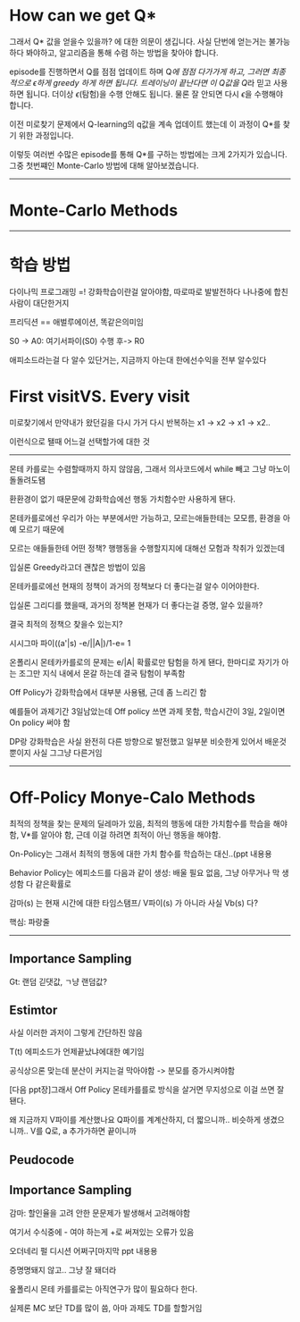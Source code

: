 # How can we get Q*
그래서 Q* 값을 얻을수 있을까? 에 대한 의문이 생깁니다. 사실 단번에 얻는거는 불가능하다 봐야하고, 알고리즘을 통해 수렴 하는 방법을 찾아야 합니다.

episode를 진행하면서 Q를 점점 업데이트 하며 Q*에 점점 다가가게 하고, 그러면 최종적으로 $\epsilon$하게 greedy 하게 하면 됩니다. 트레이닝이 끝난다면 이 Q값을 Q*라 믿고 사용하면 됩니다. 더이상 $\epsilon$(탐험)을 수행 안해도 됩니다. 물론 잘 안되면 다시 $\epsilon$을 수행해야 합니다.

이전 미로찾기 문제에서 Q-learning의 q값을 계속 업데이트 했는데 이 과정이 Q*를 찾기 위한 과정입니다.

이렇듯 여러번 수많은 episode를 통해 Q*를 구하는 방법에는 크게 2가지가 있습니다. 그중 첫번쨰인 Monte-Carlo 방법에 대해 알아보겠습니다.

***

# Monte-Carlo Methods



***



# 학습 방법
다이나믹 프로그래밍 =! 강화학습이란걸 알아야함, 따로따로 발발전하다 나나중에 합친 사람이 대단한거지

프리딕션 == 애벌루에이션, 똑같은의미임

S0 -> A0: 여기서파이(S0) 수행 후-> R0

애피소드라는걸 다 알수 있단거는, 지금까지 아는대 한에선수익을 전부 알수있다

# First visitVS. Every visit
미로찾기에서 만약내가 왔던길을 다시 가거 다시 반복하는 x1 -> x2 -> x1 -> x2..

이런식으로 됄때 어느걸 선택할가에 대한 것

***

몬테 카를로는 수렴할때까지 하지 않않음, 그래서 의사코드에서 while 빼고 그냥 마노이 돌돌려도됌

환환경이 없기 때문문에 강화학습에선 행동 가치함수만 사용하게 됀다.

몬테카를로에선 우리가 아는 부분에서만 가능하고, 모르는애들한테는 모모름, 환경을 아예 모르기 때문에

모르는 애들들한테 어떤 정책? 행행동을 수행할지지에 대해선 모험과 착취가 있겠는데

입실론 Greedy라고더 괜찮은 방법이 있음

몬테카를로에선 현재의 정책이 과거의 정책보다 더 좋다는걸 알수 이어야한다.

입실론 그리디를 했을때, 과거의 정책볻 현재가 더 좋다는걸 증명, 알수 있을까?

결국 최적의 정책으 찾을수 있는지?

시시그마 파이((a'|s) -e/||A|)/1-e= 1

온폴리시 몬테카카를로의 문제는 e/|A| 확률로만 탐험을 하게 됀다, 한마디로 자기가 아는 조그만 지식 내에서 몬갈 하는데 결국 탐험이 부족함

Off Policy가 강화학습에서 대부분 사용됌, 근데 좀 느리긴 함

예를들어 과제기간 3일남았는데 Off policy 쓰면 과제 못함, 학습시간이 3일, 2일이면 On policy 써야 함

DP랑 강화학습은 사실 완전히 다른 방향으로 발전했고 일부분 비슷한게 있어서 배운것 뿐이지 사실 그그냥  다른거임



***

# Off-Policy Monye-Calo Methods
최적의 정책을 찾는 문제의 딜레마가 있음, 최적의 행동에 대한 가치함수를 학습을 해야함, V*를 알아야 함, 근데 이걸 하려면 최적이 아닌 행동을 해야함.

On-Policy는 그래서 최적의 행동에 대한 가치 함수를 학습하는 대신..(ppt 내용용

Behavior Policy는 에피소드를 다음과 같이 생성: 배울 필요 없음, 그냥 아무거나 막 생성함 다 같은확률로

감마(s) 는 현재 시간에 대한 타임스탬프/ V파이(s) 가 아니라 사실 Vb(s) 다?

핵심: 파랑줄

***

## Importance Sampling
Gt: 랜덤 긷댓값, ㄱ냥 랜덤값?

## Estimtor
사실 이러한 과저이 그렇게 간단하진 않음

T(t) 에피소드가 언제끝났냐에대한 예기임

공식상으론 맞는데 분산이 커지는걸 막아야함 -> 분모를 증가시켜야함

[다음 ppt장]그래서 Off Policy 몬테카를를로 방식을 살거면 무지성으로 이걸 쓰면 잘 됀다.


왜 지금까지 V파이를 계산했나요 Q파이를 계계산하지, 더 짧으니까.. 비슷하게 생겼으니까.. V를 Q로, a 추가가하면 끝이니까

## Peudocode

## Importance Sampling
감마: 할인율을 고려 안한 문문제가 발생해서 고려해야함

여기서 수식중에 - 여야 하는게 +로 써져있는 오류가 있음

오더네리 펄 디시션 어쩌구[마지막 ppt 내용용

증명명돼지 않고.. 그냥 잘 돼더라

옾폴리시 몬테 카를를로는 아직연구가  많이 필요하다 한다.

실제론 MC 보단 TD를 많이 씀, 아마 과제도 TD를 할할거임

